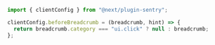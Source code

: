 ```javascript {filename:_app.js}
import { clientConfig } from "@next/plugin-sentry";

clientConfig.beforeBreadcrumb = (breadcrumb, hint) => {
  return breadcrumb.category === "ui.click" ? null : breadcrumb;
};
```
